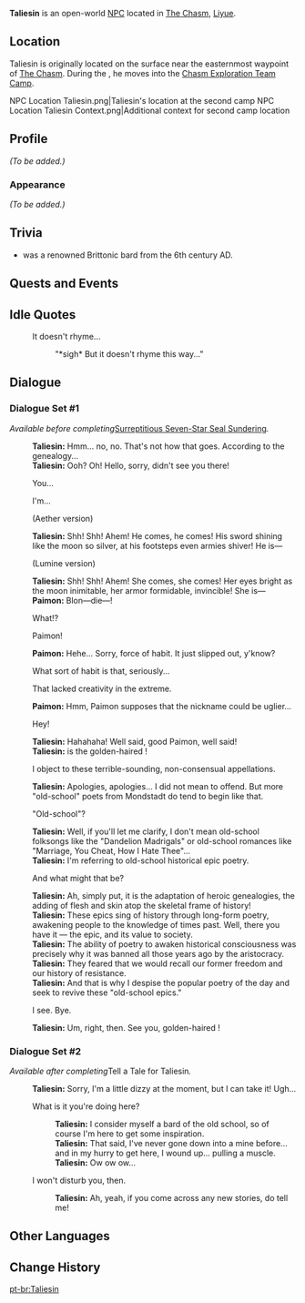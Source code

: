 {{Meta
|missing_NPC_profile  = yes
}}
{{Stub|Verify when Dialogue Set 1 stops being available (it's not just the first interaction)}}
{{Character Infobox
|type             = Open-World NPC
|image            = NPC Taliesin.png
|region           = Mondstadt
|location         = Liyue
|affiliation      = Chasm Exploration Team
|title            = Bard
}}
'''Taliesin''' is an open-world [[NPC]] located in [[The Chasm (Subregion)|The Chasm]], [[Liyue]].

==Location==
Taliesin is originally located on the surface near the easternmost waypoint of [[The Chasm (Area)|The Chasm]]. During the {{Quest|Chasm Spelunkers}}, he moves into the [[Chasm Exploration Team Camp]].
<gallery>
NPC Location Taliesin.png|Taliesin's location at the second camp
NPC Location Taliesin Context.png|Additional context for second camp location
</gallery>

==Profile==
<!--detailed story/lore information goes here-->
''(To be added.)''

===Appearance===
<!--note: once the 'dizzy' dialogue is available, Taliesin will stand holding his hand to his head.-->
''(To be added.)''

==Trivia==
* {{w|Taliesin}} was a renowned Brittonic bard from the 6th century AD.

==Quests and Events==
{{Quests and Events}}

==Idle Quotes==
{{Dialogue Start}}
: {{DIcon|Idle}} It doesn't rhyme...
:: {{A|VO Taliesin 01.ogg}} "*sigh* But it doesn't rhyme this way..."
{{Dialogue End}}

==Dialogue==
===Dialogue Set #1===
''Available before completing ''[[Surreptitious Seven-Star Seal Sundering]]''.''
{{Dialogue Start}}
:'''Taliesin:''' Hmm... no, no. That's not how that goes. According to the genealogy...
:'''Taliesin:''' Ooh? Oh! Hello, sorry, didn't see you there!
:{{DIcon}} You...
:{{DIcon}} I'm...
:;(Aether version)
:'''Taliesin:''' Shh! Shh! Ahem! He comes, he comes! His sword shining like the moon so silver, at his footsteps even armies shiver! He is&mdash;
:;(Lumine version)
:'''Taliesin:''' Shh! Shh! Ahem! She comes, she comes! Her eyes bright as the moon inimitable, her armor formidable, invincible! She is&mdash;
:'''Paimon:''' Blon&mdash;die&mdash;!
:{{DIcon}} What!?
:{{DIcon}} Paimon!
:'''Paimon:''' Hehe... Sorry, force of habit. It just slipped out, y'know?
:{{DIcon}} What sort of habit is that, seriously...
:{{DIcon}} That lacked creativity in the extreme.
:'''Paimon:''' Hmm, Paimon supposes that the nickname could be uglier...
:{{DIcon}} Hey!
:'''Taliesin:''' Hahahaha! Well said, good Paimon, well said!
:'''Taliesin:''' {{MC|He|She|mc=1}} is the golden-haired {{Traveler}}!
:{{DIcon}} I object to these terrible-sounding, non-consensual appellations.
:'''Taliesin:''' Apologies, apologies... I did not mean to offend. But more "old-school" poets from Mondstadt do tend to begin like that.
:{{DIcon}} "Old-school"?
:'''Taliesin:''' Well, if you'll let me clarify, I don't mean old-school folksongs like the "Dandelion Madrigals" or old-school romances like "Marriage, You Cheat, How I Hate Thee"...
:'''Taliesin:''' I'm referring to old-school historical epic poetry.
:{{DIcon}} And what might that be?
:'''Taliesin:''' Ah, simply put, it is the adaptation of heroic genealogies, the adding of flesh and skin atop the skeletal frame of history!
:'''Taliesin:''' These epics sing of history through long-form poetry, awakening people to the knowledge of times past. Well, there you have it &mdash; the epic, and its value to society.
:'''Taliesin:''' The ability of poetry to awaken historical consciousness was precisely why it was banned all those years ago by the aristocracy.
:'''Taliesin:''' They feared that we would recall our former freedom and our history of resistance.
:'''Taliesin:''' And that is why I despise the popular poetry of the day and seek to revive these "old-school epics."
:{{DIcon}} I see. Bye.
:'''Taliesin:''' Um, right, then. See you, golden-haired {{Traveler}}!
{{Dialogue End}}

===Dialogue Set #2===
''Available after completing ''Tell a Tale for Taliesin''.''
{{Dialogue Start}}
:'''Taliesin:''' Sorry, I'm a little dizzy at the moment, but I can take it! Ugh...
:{{DIcon}} What is it you're doing here?
::'''Taliesin:''' I consider myself a bard of the old school, so of course I'm here to get some inspiration.
::'''Taliesin:''' That said, I've never gone down into a mine before... and in my hurry to get here, I wound up... pulling a muscle.
::'''Taliesin:''' Ow ow ow...
:{{DIcon}} I won't disturb you, then.
::'''Taliesin:''' Ah, yeah, if you come across any new stories, do tell me!
{{Dialogue End}}

==Other Languages==
{{Other Languages|default_hidden = 1
|en      = Taliesin
|zhs     = 塔列辛
|zhs_rm  = Tǎlièxīn
|zht     = 塔列辛
|zht_rm  = Tǎlièxīn
|ja      = タリエシン
|ko      = 탈리에신
|es      = Taliesin
|fr      = Taliesin
|ru      = Талиесин
|th      = Taliesin
|vi      = Taliesin
|de      = Taliesin
|id      = Taliesin
|pt      = Taliesin
|tr      = Taliesin
|it      = Taliesin
}}

==Change History==
{{Change History|2.6}}

[[pt-br:Taliesin]]